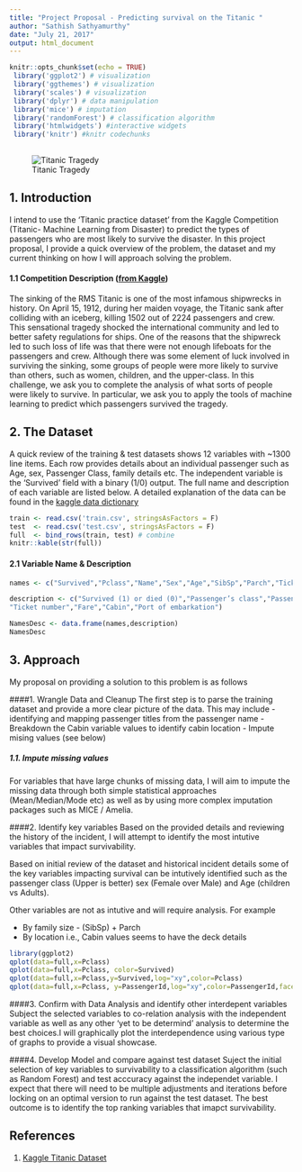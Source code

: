 ```yaml
---
title: "Project Proposal - Predicting survival on the Titanic "
author: "Sathish Sathyamurthy"
date: "July 21, 2017"
output: html_document
---
```


```r
knitr::opts_chunk$set(echo = TRUE)
 library('ggplot2') # visualization
 library('ggthemes') # visualization
 library('scales') # visualization
 library('dplyr') # data manipulation
 library('mice') # imputation
 library('randomForest') # classification algorithm
 library('htmlwidgets') #interactive widgets
 library('knitr') #knitr codechunks
 
```
![Titanic Tragedy](titanic.jpg)

## 1. Introduction

I intend to use the 'Titanic practice dataset' from the Kaggle Competition (Titanic- Machine Learning from Disaster) to predict the types of passengers who are most likely to survive the disaster. In this project proposal, I provide a quick overview of the problem, the dataset and my current thinking on how I will approach solving the problem.

#### 1.1 Competition Description ([from Kaggle](https://www.kaggle.com/c/titanic))
The sinking of the RMS Titanic is one of the most infamous shipwrecks in history. On April 15, 1912, during her maiden voyage, the Titanic sank after colliding with an iceberg, killing 1502 out of 2224 passengers and crew. This sensational tragedy shocked the international community and led to better safety regulations for ships.
One of the reasons that the shipwreck led to such loss of life was that there were not enough lifeboats for the passengers and crew. Although there was some element of luck involved in surviving the sinking, some groups of people were more likely to survive than others, such as women, children, and the upper-class.
In this challenge, we ask you to complete the analysis of what sorts of people were likely to survive. In particular, we ask you to apply the tools of machine learning to predict which passengers survived the tragedy.

## 2. The Dataset

A quick review of the training &  test datasets shows 12 variables with ~1300 line items. Each row provides details about an individual passenger such as Age, sex, Passenger Class, family details etc. The independent variable is the 'Survived' field with a binary (1/0) output.  The full name and description of each variable are listed below. A detailed explanation of the data can be found in the [kaggle data dictionary](https://www.kaggle.com/c/titanic/data)


```r
train <- read.csv('train.csv', stringsAsFactors = F)
test  <- read.csv('test.csv', stringsAsFactors = F)
full  <- bind_rows(train, test) # combine
knitr::kable(str(full))

```

#### 2.1 Variable Name & Description

```r

names <- c("Survived","Pclass","Name","Sex","Age","SibSp","Parch","Ticket","Fare","Cabin","Embarked")

description <- c("Survived (1) or died (0)","Passenger’s class","Passenger’s name","Passenger’s sex","Passenger’s age","Number of siblings & spouses aboard","Number of parents & children aboard",
"Ticket number","Fare","Cabin","Port of embarkation")

NamesDesc <- data.frame(names,description)
NamesDesc

```

## 3. Approach

My proposal on providing a solution to this problem is as follows

####1. Wrangle Data and Cleanup
The first step is to parse the training dataset and provide a more clear picture of the data. This may include 
 - identifying and mapping passenger titles from the passenger name
 - Breakdown the Cabin variable values to identify cabin location
 - Impute mising values (see below)

##### 1.1. Impute missing values
For variables that have large chunks of missing data, I will aim to impute the missing data through both simple statistical approaches (Mean/Median/Mode etc) as well as by using more complex imputation packages such as MICE / Amelia.

####2. Identify key variables 
Based on the provided details  and reviewing the history of the incident, I will attempt to identify the most intutive variables that impact  survivability. 

Based on initial review of the dataset and historical incident details some of the key variables impacting survival can be intutively identified such as  the passenger class (Upper is better) sex (Female over Male) and Age (children vs Adults). 

Other variables are not as intutive and will require analysis. For example 

- By family size  -  (SibSp) + Parch
- By location i.e.,  Cabin values seems to have the deck details

```r
library(ggplot2)
qplot(data=full,x=Pclass)
qplot(data=full,x=Pclass, color=Survived)
qplot(data=full,x=Pclass,y=Survived,log="xy",color=Pclass)
qplot(data=full,x=Pclass, y=PassengerId,log="xy",color=PassengerId,facets = ~Survived)

```



####3. Confirm with Data Analysis and identify other interdepent variables 
Subject the selected variables to co-relation analysis with the independent variable  as well as any other 'yet to be determind' analysis to determine the best choices.I will graphically plot the interdependence using various type of graphs to provide a visual showcase. 

####4. Develop Model and compare against test dataset
Suject the  initial selection of key variables to survivability to a classification algorithm (such as Random Forest)  and test acccuracy against the independet variable. I expect that there will need to be multiple adjustments and iterations before locking on an optimal version to run against the test dataset. The best outcome is to identify the top ranking variables that imapct survivability.


## References

1. [Kaggle Titanic Dataset](https://www.kaggle.com/c/titanic)




























